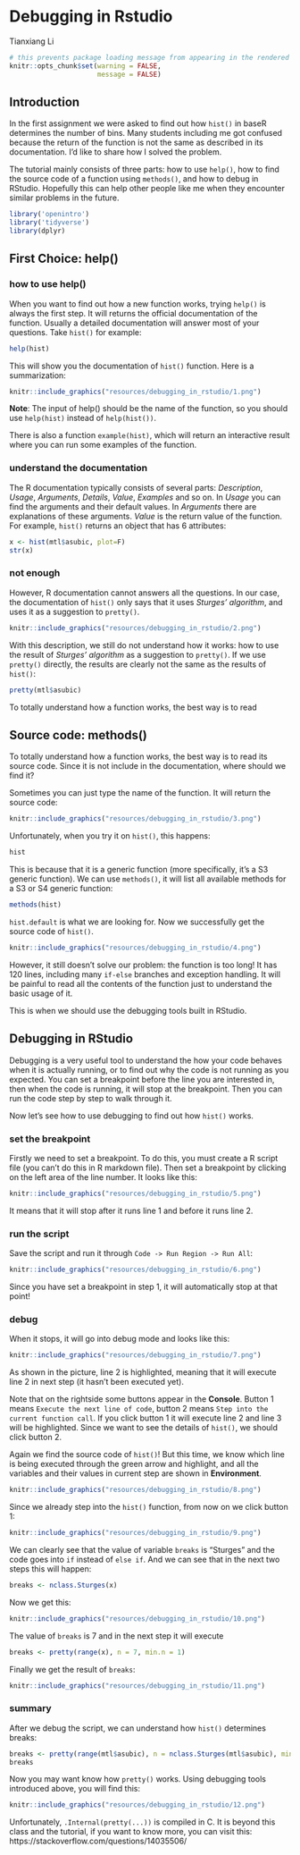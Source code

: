 # Debugging in Rstudio

Tianxiang Li

```r
# this prevents package loading message from appearing in the rendered version of your problem set
knitr::opts_chunk$set(warning = FALSE,
                      message = FALSE)
```

## Introduction
In the first assignment we were asked to find out how `hist()` in baseR determines the number of bins. Many students including me got confused because the return of the function is not the same as described in its documentation. I'd like to share how I solved the problem. 

The tutorial mainly consists of three parts: how to use `help()`, how to find the source code of a function using `methods()`, and how to debug in RStudio. Hopefully this can help other people like me when they encounter similar problems in the future. 

```r
library('openintro')
library('tidyverse')
library(dplyr)
```

## First Choice: help()
### how to use help()
When you want to find out how a new function works, trying `help()` is always the first step. It will returns the official documentation of the function. Usually a detailed documentation will answer most of your questions. Take `hist()` for example:
```r
help(hist)
```
This will show you the documentation of `hist()` function. Here is a summarization:

```r
knitr::include_graphics("resources/debugging_in_rstudio/1.png")
```  

**Note**: The input of help() should be the name of the function, so you should use `help(hist)` instead of `help(hist())`.

There is also a function `example(hist)`, which will return an interactive result where you can run some examples of the function. 

### understand the documentation
The R documentation typically consists of several parts: *Description*, *Usage*, *Arguments*, *Details*, *Value*, *Examples* and so on. In *Usage* you can find the arguments and their default values. In *Arguments* there are explanations of these arguments. *Value* is the return value of the function. For example, `hist()` returns an object that has 6 attributes:

```r
x <- hist(mtl$asubic, plot=F)
str(x)
```

### not enough
However, R documentation cannot answers all the questions. In our case, the documentation of `hist()` only says that it uses *Sturges' algorithm*, and uses it as a suggestion to `pretty()`. 

```r
knitr::include_graphics("resources/debugging_in_rstudio/2.png")
```  

With this description, we still do not understand how it works: how to use the result of *Sturges' algorithm* as a suggestion to `pretty()`. If we use `pretty()` directly, the results are clearly not the same as the results of `hist()`:
```r
pretty(mtl$asubic)
```

To totally understand how a function works, the best way is to read 


## Source code: methods()
To totally understand how a function works, the best way is to read its source code. Since it is not include in the documentation, where should we find it?

Sometimes you can just type the name of the function. It will return the source code:

```r
knitr::include_graphics("resources/debugging_in_rstudio/3.png")
```  

Unfortunately, when you try it on `hist()`, this happens:
```r
hist
```
This is because that it is a generic function (more specifically, it's a S3 generic function). We can use `methods()`, it will list all available methods for a S3 or S4 generic function:

```r
methods(hist)
```
`hist.default` is what we are looking for. Now we successfully get the source code of `hist()`.

```r
knitr::include_graphics("resources/debugging_in_rstudio/4.png")
```  


However, it still doesn't solve our problem: the function is too long! It has 120 lines, including many `if-else` branches and exception handling. It will be painful to read all the contents of the function just to understand the basic usage of it. 

This is when we should use the debugging tools built in RStudio. 

## Debugging in RStudio
Debugging is a very useful tool to understand the how your code behaves when it is actually running, or to find out why the code is not running as you expected. You can set a breakpoint before the line you are interested in, then when the code is running, it will stop at the breakpoint. Then you can run the code step by step to walk through it.

Now let's see how to use debugging to find out how `hist()` works.

### set the breakpoint
Firstly we need to set a breakpoint. To do this, you must create a R script file (you can't do this in R markdown file). Then set a breakpoint by clicking on the left area of the line number. It looks like this:

```r
knitr::include_graphics("resources/debugging_in_rstudio/5.png")
```  

It means that it will stop after it runs line 1 and before it runs line 2. 

### run the script
Save the script and run it through `Code -> Run Region -> Run All`:

```r
knitr::include_graphics("resources/debugging_in_rstudio/6.png")
```  

Since you have set a breakpoint in step 1, it will automatically stop at that point!

### debug
When it stops, it will go into debug mode and looks like this:

```r
knitr::include_graphics("resources/debugging_in_rstudio/7.png")
```  

As shown in the picture, line 2 is highlighted, meaning that it will execute line 2 in next step (it hasn't been executed yet).

Note that on the rightside some buttons appear in the **Console**. Button 1 means `Execute the next line of code`, button 2 means `Step into the current function call`. If you click button 1 it will execute line 2 and line 3 will be highlighted. Since we want to see the details of `hist()`, we should click button 2.

Again we find the source code of `hist()`! But this time, we know which line is being executed through the green arrow and highlight, and all the variables and their values in current step are shown in **Environment**.

```r
knitr::include_graphics("resources/debugging_in_rstudio/8.png")
```  

Since we already step into the `hist()` function, from now on we click button 1:

```r
knitr::include_graphics("resources/debugging_in_rstudio/9.png")
```  

We can clearly see that the value of variable `breaks` is "Sturges" and the code goes into `if` instead of `else if`. And we can see that in the next two steps this will happen:

```r
breaks <- nclass.Sturges(x)
```

Now we get this:

```r
knitr::include_graphics("resources/debugging_in_rstudio/10.png")
```  

The value of `breaks` is 7 and in the next step it will execute

```r
breaks <- pretty(range(x), n = 7, min.n = 1)
```
Finally we get the result of `breaks`:

```r
knitr::include_graphics("resources/debugging_in_rstudio/11.png")
```  

### summary
After we debug the script, we can understand how `hist()` determines breaks:
```r
breaks <- pretty(range(mtl$asubic), n = nclass.Sturges(mtl$asubic), min.n = 1)
breaks
```

Now you may want know how `pretty()` works. Using debugging tools introduced above, you will find this:

```r
knitr::include_graphics("resources/debugging_in_rstudio/12.png")
```  

Unfortunately, `.Internal(pretty(...))` is compiled in C. It is beyond this class and the tutorial, if you want to know more, you can visit this: https://stackoverflow.com/questions/14035506/
